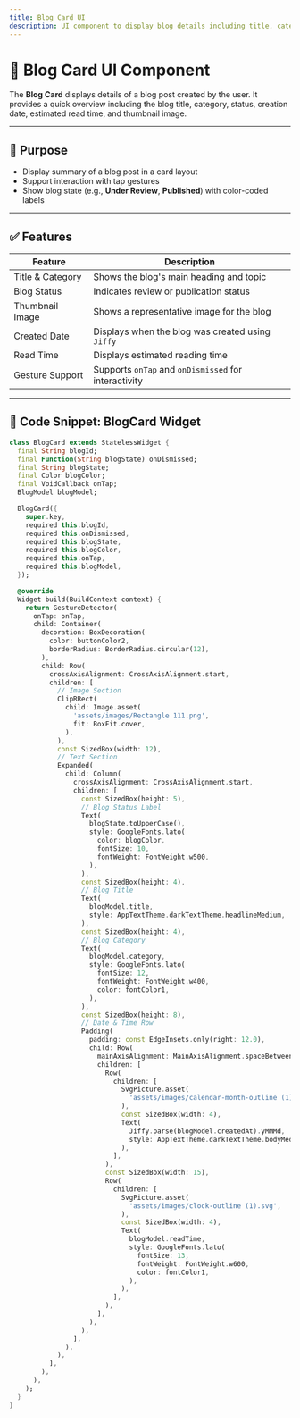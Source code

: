 ```yaml
---
title: Blog Card UI
description: UI component to display blog details including title, category, state, and date
---
```


# 🧾 Blog Card UI Component

The **Blog Card** displays details of a blog post created by the user. It provides a quick overview including the blog title, category, status, creation date, estimated read time, and thumbnail image.

---

## 📌 Purpose

- Display summary of a blog post in a card layout
- Support interaction with tap gestures
- Show blog state (e.g., **Under Review**, **Published**) with color-coded labels

---

## ✅ Features

| Feature          | Description                                          |
| ---------------- | ---------------------------------------------------- |
| Title & Category | Shows the blog's main heading and topic              |
| Blog Status      | Indicates review or publication status               |
| Thumbnail Image  | Shows a representative image for the blog            |
| Created Date     | Displays when the blog was created using `Jiffy`     |
| Read Time        | Displays estimated reading time                      |
| Gesture Support  | Supports `onTap` and `onDismissed` for interactivity |

---

## 🧱 Code Snippet: BlogCard Widget

```dart
class BlogCard extends StatelessWidget {
  final String blogId;
  final Function(String blogState) onDismissed;
  final String blogState;
  final Color blogColor;
  final VoidCallback onTap;
  BlogModel blogModel;

  BlogCard({
    super.key,
    required this.blogId,
    required this.onDismissed,
    required this.blogState,
    required this.blogColor,
    required this.onTap,
    required this.blogModel,
  });

  @override
  Widget build(BuildContext context) {
    return GestureDetector(
      onTap: onTap,
      child: Container(
        decoration: BoxDecoration(
          color: buttonColor2,
          borderRadius: BorderRadius.circular(12),
        ),
        child: Row(
          crossAxisAlignment: CrossAxisAlignment.start,
          children: [
            // Image Section
            ClipRRect(
              child: Image.asset(
                'assets/images/Rectangle 111.png',
                fit: BoxFit.cover,
              ),
            ),
            const SizedBox(width: 12),
            // Text Section
            Expanded(
              child: Column(
                crossAxisAlignment: CrossAxisAlignment.start,
                children: [
                  const SizedBox(height: 5),
                  // Blog Status Label
                  Text(
                    blogState.toUpperCase(),
                    style: GoogleFonts.lato(
                      color: blogColor,
                      fontSize: 10,
                      fontWeight: FontWeight.w500,
                    ),
                  ),
                  const SizedBox(height: 4),
                  // Blog Title
                  Text(
                    blogModel.title,
                    style: AppTextTheme.darkTextTheme.headlineMedium,
                  ),
                  const SizedBox(height: 4),
                  // Blog Category
                  Text(
                    blogModel.category,
                    style: GoogleFonts.lato(
                      fontSize: 12,
                      fontWeight: FontWeight.w400,
                      color: fontColor1,
                    ),
                  ),
                  const SizedBox(height: 8),
                  // Date & Time Row
                  Padding(
                    padding: const EdgeInsets.only(right: 12.0),
                    child: Row(
                      mainAxisAlignment: MainAxisAlignment.spaceBetween,
                      children: [
                        Row(
                          children: [
                            SvgPicture.asset(
                              'assets/images/calendar-month-outline (1).svg',
                            ),
                            const SizedBox(width: 4),
                            Text(
                              Jiffy.parse(blogModel.createdAt).yMMMd,
                              style: AppTextTheme.darkTextTheme.bodyMedium,
                            ),
                          ],
                        ),
                        const SizedBox(width: 15),
                        Row(
                          children: [
                            SvgPicture.asset(
                              'assets/images/clock-outline (1).svg',
                            ),
                            const SizedBox(width: 4),
                            Text(
                              blogModel.readTime,
                              style: GoogleFonts.lato(
                                fontSize: 13,
                                fontWeight: FontWeight.w600,
                                color: fontColor1,
                              ),
                            ),
                          ],
                        ),
                      ],
                    ),
                  ),
                ],
              ),
            ),
          ],
        ),
      ),
    );
  }
}
```
